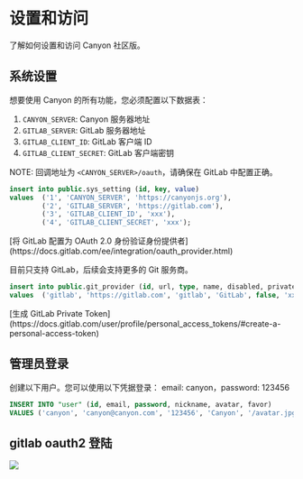 # 设置和访问

了解如何设置和访问 Canyon 社区版。

## 系统设置

想要使用 Canyon 的所有功能，您必须配置以下数据表：

1. `CANYON_SERVER`: Canyon 服务器地址
2. `GITLAB_SERVER`: GitLab 服务器地址
3. `GITLAB_CLIENT_ID`: GitLab 客户端 ID
4. `GITLAB_CLIENT_SECRET`: GitLab 客户端密钥

NOTE: 回调地址为 `<CANYON_SERVER>/oauth`，请确保在 GitLab 中配置正确。


```sql copy
insert into public.sys_setting (id, key, value)
values  ('1', 'CANYON_SERVER', 'https://canyonjs.org'),
        ('2', 'GITLAB_SERVER', 'https://gitlab.com'),
        ('3', 'GITLAB_CLIENT_ID', 'xxx'),
        ('4', 'GITLAB_CLIENT_SECRET', 'xxx');
```

<Callout type="info" emoji="ℹ️">
  [将 GitLab 配置为 OAuth 2.0 身份验证身份提供者](https://docs.gitlab.com/ee/integration/oauth_provider.html)
</Callout>

目前只支持 GitLab，后续会支持更多的 Git 服务商。

```sql copy
insert into public.git_provider (id, url, type, name, disabled, private_token)
values  ('gitlab', 'https://gitlab.com', 'gitlab', 'GitLab', false, 'xxx');
```

<Callout type="info" emoji="ℹ️">
  [生成 GitLab Private Token](https://docs.gitlab.com/user/profile/personal_access_tokens/#create-a-personal-access-token)
</Callout>

## 管理员登录

创建以下用户。您可以使用以下凭据登录： email: canyon，password: 123456

```sql copy
INSERT INTO "user" (id, email, password, nickname, avatar, favor)
VALUES ('canyon', 'canyon@canyon.com', '123456', 'Canyon', '/avatar.jpg', '');
```

## gitlab oauth2 登陆

![](https://cdn.jsdelivr.net/gh/canyon-project/assets/docs/static/docs/self-host/community-edition/login.png)
